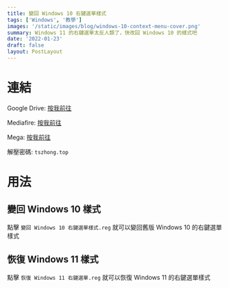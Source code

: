 ```yaml
---
title: 變回 Windows 10 右鍵選單樣式
tags: ['Windows', '教學']
images: '/static/images/blog/windows-10-context-menu-cover.png'
summary: Windows 11 的右鍵選單太反人類了，快改回 Windows 10 的樣式吧
date: '2022-01-23'
draft: false
layout: PostLayout
---
```


<TOCInline toc={props.toc} mobile />

# 連結

Google Drive: [按我前往](https://drive.google.com/file/d/1_u0W890aVjEb6DgMzENSUK0Hn2iR437R/view?usp=sharing)

Mediafire: [按我前往](https://www.mediafire.com/file/m610pv0wj0lhkc9/%25E8%25AE%258A%25E5%259B%259E_Windows_10_%25E5%258F%25B3%25E9%258D%25B5%25E9%2581%25B8%25E5%2596%25AE%25E6%25A8%25A3%25E5%25BC%258F.rar/file)

Mega: [按我前往](https://mega.nz/file/gmgAnQgR#uj_gsdDaftcD2BG5eYeWWQVJia0_cDWnYEVQf_lUL6o)

解壓密碼: `tszhong.top`

# 用法

## 變回 Windows 10 樣式

點擊 `變回 Windows 10 右鍵選單樣式.reg` 就可以變回舊版 Windows 10 的右鍵選單樣式

## 恢復 Windows 11 樣式

點擊 `恢復 Windows 11 右鍵選單.reg` 就可以恢復 Windows 11 的右鍵選單樣式
